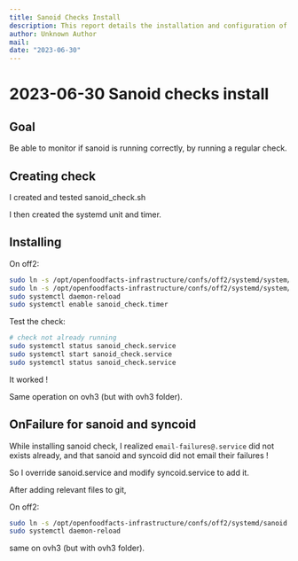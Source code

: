 ```yaml
---
title: Sanoid Checks Install
description: This report details the installation and configuration of Sanoid checks to monitor its proper functioning. It covers creating and testing the `sanoid_check.sh` script, setting up systemd units and timers, and configuring email alerts for Sanoid and Syncoid failures to ensure reliable operation.
author: Unknown Author
mail: 
date: "2023-06-30"
---
```


# 2023-06-30 Sanoid checks install

## Goal

Be able to monitor if sanoid is running correctly, by running a regular check.

## Creating check

I created and tested sanoid_check.sh

I then created the systemd unit and timer.

## Installing

On off2:

```bash
sudo ln -s /opt/openfoodfacts-infrastructure/confs/off2/systemd/system/email-failures@.service /etc/systemd/system/
sudo ln -s /opt/openfoodfacts-infrastructure/confs/off2/systemd/system/sanoid_check.* /etc/systemd/system/
sudo systemctl daemon-reload
sudo systemctl enable sanoid_check.timer
```

Test the check:
```bash
# check not already running
sudo systemctl status sanoid_check.service
sudo systemctl start sanoid_check.service
sudo systemctl status sanoid_check.service
```

It worked !

Same operation on ovh3 (but with ovh3 folder).

## OnFailure for sanoid and syncoid

While installing sanoid check, I realized `email-failures@.service` did not exists already,
and that sanoid and syncoid did not email their failures !

So I override sanoid.service and modify syncoid.service to add it.

After adding relevant files to git,

On off2:
```bash
sudo ln -s /opt/openfoodfacts-infrastructure/confs/off2/systemd/sanoid.service.d/override.conf /etc/systemd/system/
sudo systemctl daemon-reload
```

same on ovh3 (but with ovh3 folder).